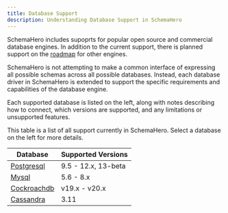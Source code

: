 ```yaml
---
title: Database Support
description: Understanding Database Support in SchemaHero
---
```


SchemaHero includes supoprts for popular open source and commercial database engines.
In addition to the current support, there is planned support on the [roadmap](https://schemahero.io/community/roadmap) for other engines.

SchemaHero is not attempting to make a common interface of expressing all possible schemas across all possible databases.
Instead, each database driver in SchemaHero is extended to support the specific requirements and capabilities of the database engine.

Each supported database is listed on the left, along with notes describing how to connect, which versions are supported, and any limitations or unsupported features.

This table is a list of all support currently in SchemaHero.
Select a database on the left for more details.

| Database | Supported Versions |
|----------|--------------------|
| [Postgresql](./postgres/versions) | 9.5 - 12.x, 13-beta |
| [Mysql](./mysql/versions) | 5.6 - 8.x | 
| [Cockroachdb](./cockroachdb/versions) | v19.x - v20.x |
| [Cassandra](./cassandra/versions) | 3.11 |
